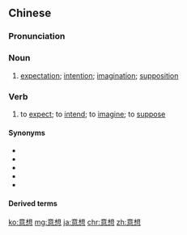 ==Chinese==
{{zh-forms}}

===Pronunciation===
{{zh-pron
|m=yìxiǎng
|c=ji3 soeng2
|mn=qz,tw,xm:ì-sióng/zz:ì-siáng
|cat=n,v
}}

===Noun===
{{zh-noun}}

# [[expectation]]; [[intention]]; [[imagination]]; [[supposition]]

===Verb===
{{zh-verb}}

# to [[expect]]; to [[intend]]; to [[imagine]]; to [[suppose]]

====Synonyms====
* {{zh-l|料想}}
* {{zh-l|意料}}
* {{zh-l|預見}}
* {{zh-l|預料}}
* {{zh-l|預想}}

====Derived terms====
{{zh-der|意想不到}}

[[ko:意想]]
[[mg:意想]]
[[ja:意想]]
[[chr:意想]]
[[zh:意想]]